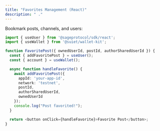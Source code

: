 ```yaml
---
title: "Favorites Management (React)"
description: " ."
---
```


Bookmark posts, channels, and users:

```typescript
import { useUser } from '@sageprotocol/sdk/react';
import { useWallet } from '@suiet/wallet-kit';

function FavoritePost({ ownedUserId, postId, authorSharedUserId }) {
  const { addFavoritePost } = useUser();
  const { account } = useWallet();

  async function handleFavorite() {
    await addFavoritePost({
      appId: 'your-app-id',
      network: 'testnet',
      postId,
      authorSharedUserId,
      ownedUserId
    });
    console.log("Post favorited!");
  }

  return <button onClick={handleFavorite}>Favorite Post</button>;
}
```